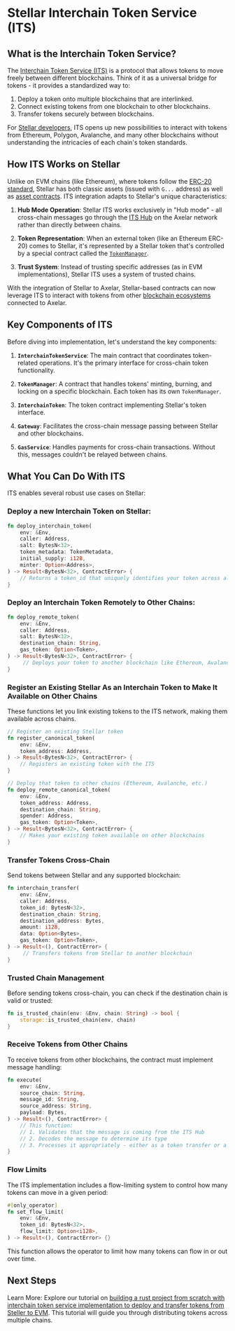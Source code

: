 # Stellar Interchain Token Service (ITS)

## What is the Interchain Token Service?

The [Interchain Token Service (ITS)](https://github.com/axelarnetwork/axelar-amplifier-stellar/tree/main/contracts/stellar-interchain-token-service) is a protocol that allows tokens to move freely between different blockchains. Think of it as a universal bridge for tokens - it provides a standardized way to:

1. Deploy a token onto multiple blockchains that are interlinked.
1. Connect existing tokens from one blockchain to other blockchains.
1. Transfer tokens securely between blockchains.

For [Stellar developers](https://developers.stellar.org/), ITS opens up new possibilities to interact with tokens from Ethereum, Polygon, Avalanche, and many other blockchains without understanding the intricacies of each chain's token standards.

## How ITS Works on Stellar

Unlike on EVM chains (like Ethereum), where tokens follow the [ERC-20 standard](https://ethereum.org/en/developers/docs/standards/tokens/erc-20/), Stellar has both classic assets (issued with `G...` address) as well as [asset contracts](https://developers.stellar.org/docs/tokens/stellar-asset-contract). ITS integration adapts to Stellar's unique characteristics:

1. **Hub Mode Operation**: Stellar ITS works exclusively in "Hub mode" - all cross-chain messages go through the [ITS Hub](/dev/amplifier/its-hub/introduction/) on the Axelar network rather than directly between chains.

1. **Token Representation**: When an external token (like an Ethereum ERC-20) comes to Stellar, it's represented by a Stellar token that's controlled by a special contract called the [`TokenManager`](https://github.com/axelarnetwork/axelar-amplifier-stellar/blob/main/contracts/stellar-interchain-token-service/src/token_manager.rs).

1. **Trust System**: Instead of trusting specific addresses (as in EVM implementations), Stellar ITS uses a system of trusted chains.

With the integration of Stellar to Axelar, Stellar-based contracts can now leverage ITS to interact with tokens from other [blockchain ecosystems](https://docs.axelar.dev/dev/reference/mainnet-chain-names) connected to Axelar.

## Key Components of ITS

Before diving into implementation, let's understand the key components:

1. **`InterchainTokenService`**: The main contract that coordinates token-related operations. It's the primary interface for cross-chain token functionality.

1. **`TokenManager`**: A contract that handles tokens' minting, burning, and locking on a specific blockchain. Each token has its own `TokenManager`.

1. **`InterchainToken`**: The token contract implementing Stellar's token interface.

1. **`Gateway`**: Facilitates the cross-chain message passing between Stellar and other blockchains.

1. **`GasService`**: Handles payments for cross-chain transactions. Without this, messages couldn't be relayed between chains.

## What You Can Do With ITS

ITS enables several robust use cases on Stellar:

### Deploy a new Interchain Token on Stellar:

```rust
fn deploy_interchain_token(
    env: &Env,
    caller: Address,
    salt: BytesN<32>,
    token_metadata: TokenMetadata,
    initial_supply: i128,
    minter: Option<Address>,
) -> Result<BytesN<32>, ContractError> {
    // Returns a token_id that uniquely identifies your token across all chains
}
```

### Deploy an Interchain Token Remotely to Other Chains:

```rust
fn deploy_remote_token(
    env: &Env,
    caller: Address,
    salt: BytesN<32>,
    destination_chain: String,
    gas_token: Option<Token>,
) -> Result<BytesN<32>, ContractError> {
     // Deploys your token to another blockchain like Ethereum, Avalanche, etc.
}
```

### Register an Existing Stellar As an Interchain Token to Make It Available on Other Chains

These functions let you link existing tokens to the ITS network, making them available across chains.

```rust
// Register an existing Stellar token
fn register_canonical_token(
    env: &Env,
    token_address: Address,
) -> Result<BytesN<32>, ContractError> {
    // Registers an existing token with the ITS
}

// Deploy that token to other chains (Ethereum, Avalanche, etc.)
fn deploy_remote_canonical_token(
    env: &Env,
    token_address: Address,
    destination_chain: String,
    spender: Address,
    gas_token: Option<Token>,
) -> Result<BytesN<32>, ContractError> {
    // Makes your existing token available on other blockchains
}
```

### Transfer Tokens Cross-Chain

Send tokens between Stellar and any supported blockchain:

```rust
fn interchain_transfer(
    env: &Env,
    caller: Address,
    token_id: BytesN<32>,
    destination_chain: String,
    destination_address: Bytes,
    amount: i128,
    data: Option<Bytes>,
    gas_token: Option<Token>,
) -> Result<(), ContractError> {
     // Transfers tokens from Stellar to another blockchain
}
```

### Trusted Chain Management

Before sending tokens cross-chain, you can check if the destination chain is valid or trusted:

```rust
fn is_trusted_chain(env: &Env, chain: String) -> bool {
    storage::is_trusted_chain(env, chain)
}
```

### Receive Tokens from Other Chains

To receive tokens from other blockchains, the contract must implement message handling:

```rust
fn execute(
    env: &Env,
    source_chain: String,
    message_id: String,
    source_address: String,
    payload: Bytes,
) -> Result<(), ContractError> {
    // This function:
    // 1. Validates that the message is coming from the ITS Hub
    // 2. Decodes the message to determine its type
    // 3. Processes it appropriately - either as a token transfer or a token deployment
}
```

### Flow Limits

The ITS implementation includes a flow-limiting system to control how many tokens can move in a given period:

```rust
#[only_operator]
fn set_flow_limit(
    env: &Env,
    token_id: BytesN<32>,
    flow_limit: Option<i128>,
) -> Result<(), ContractError> {}
```

This function allows the operator to limit how many tokens can flow in or out over time.

## Next Steps

Learn More: Explore our tutorial on [building a rust project from scratch with interchain token service implementation to deploy and transfer tokens from Steller to EVM](). This tutorial will guide you through distributing tokens across multiple chains.
